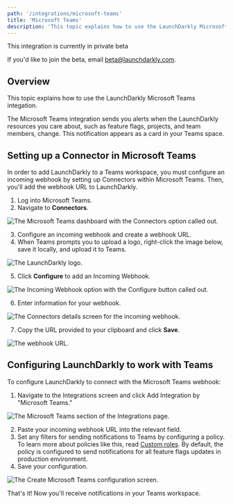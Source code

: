```yaml
---
path: '/integrations/microsoft-teams'
title: 'Microsoft Teams'
description: 'This topic explains how to use the LaunchDarkly Microsoft Teams integation, which sends alerts to your Teams space when LaunchDarkly resources change.'
---
```


<Callout intent="info">
  <CalloutTitle>This integration is currently in private beta
</CalloutTitle>
  <CalloutDescription>
  
If you'd like to join the beta, email beta@launchdarkly.com.

  </CalloutDescription>
</Callout>

## Overview

This topic explains how to use the LaunchDarkly Microsoft Teams integation.

The Microsoft Teams integration sends you alerts when the LaunchDarkly resources you care about, such as feature flags, projects, and team members, change. This notification appears as a card in your Teams space.

## Setting up a Connector in Microsoft Teams

In order to add LaunchDarkly to a Teams workspace, you must configure an incoming webhook by setting up Connectors within Microsoft Teams. Then, you'll add the webhook URL to LaunchDarkly.

1. Log into Microsoft Teams.
2. Navigate to **Connectors**.

![The Microsoft Teams dashboard with the Connectors option called out.](../images/ms-teams-connectors-callout.png)

3. Configure an incoming webhook and create a webhook URL.
4. When Teams prompts you to upload a logo, right-click the image below, save it locally, and upload it to Teams.

![The LaunchDarkly logo.](../images/ms-teams-ld-logo.png)

5. Click **Configure** to add an Incoming Webhook.

![The Incoming Webhook option with the Configure button called out.](../images/ms-teams-incoming-webhook-callout.png)

6. Enter information for your webhook.

![The Connectors details screen for the incoming webhook.](../images/ms-teams-connectors-detail.png)

7. Copy the URL provided to your clipboard and click **Save**.

![The webhook URL.](../images/ms-teams-connectors-url.png)

## Configuring LaunchDarkly to work with Teams

To configure LaunchDarkly to connect with the Microsoft Teams webhook:

1. Navigate to the Integrations screen and click Add Integration by "Microsoft Teams."

![The Microsoft Teams section of the Integrations page.](../images/ms-teams-add-integration.png)

2. Paste your incoming webhook URL into the relevant field.
3. Set any filters for sending notifications to Teams by configuring a policy. To learn more about policies like this, read [Custom roles](/home/account-security/custom-roles). By default, the policy is configured to send notifications for all feature flags updates in production environment.
4. Save your configuration.

![The Create Microsoft Teams configuration screen.](../images/ms-teams-ld-integration-config.png)

That's it! Now you'll receive notifications in your Teams workspace.

